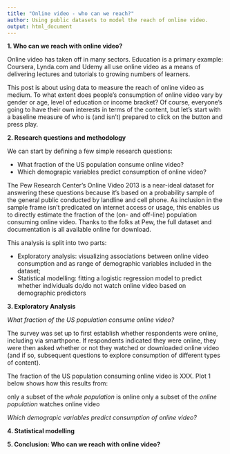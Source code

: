 ---
title: "Online video - who can we reach?"
author: Using public datasets to model the reach of online video.
output: html_document
---

**1. Who can we reach with online video?**

Online video has taken off in many sectors. Education is a primary example: Coursera, Lynda.com and Udemy all use online video as a means of delivering lectures and tutorials to growing numbers of learners. 

This post is about using data to measure the reach of online video as medium. To what extent does people's consumption of online video vary by gender or age, level of education or income bracket? Of course, everyone's going to have their own interests in terms of the content, but let's start with a baseline measure of who is (and isn't) prepared to click on the button and press play. 

**2. Research questions and methodology**

We can start by defining a few simple research questions:

* What fraction of the US population consume online video?
* Which demograpic variables predict consumption of online video?

The Pew Research Center's Online Video 2013 is a near-ideal dataset for answering these questions because it's  based on a probability sample of the general public conducted by landline and cell phone. As inclusion in the sample frame isn't predicated on internet access or usage, this enables us to directly estimate the fraction of the (on- and off-line) population consuming online video. Thanks to the folks at Pew, the full dataset and documentation is all available online for download. 

This analysis is split into two parts:

* Exploratory analysis: visualizing associations between online video consumption and as range of demographic variables included in the dataset; 
* Statistical modelling: fitting a logistic regression model to predict whether individuals do/do not watch online video based on demographic predictors 

**3. Exploratory Analysis**

*What fraction of the US population consume online video?*

The survey was set up to first establish whether respondents were online, including via smarthpone. If respondents indicated they were online, they were then asked whether or not they watched or downloaded online video (and if so, subsequent questions to explore consumption of different types of content).

The fraction of the US population consuming online video is XXX. Plot 1 below shows how this results from: 

only a subset of the *whole population* is online
only a subset of the *online population* watches online video

*Which demograpic variables predict consumption of online video?*

**4. Statistical modelling**



**5. Conclusion: Who can we reach with online video?**







